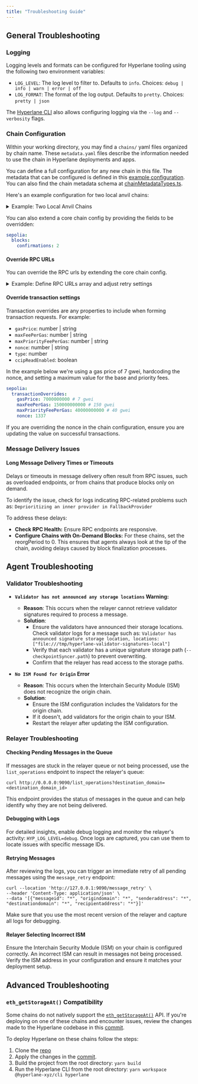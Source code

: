 ```yaml
---
title: "Troubleshooting Guide"
---
```


## General Troubleshooting

### Logging

Logging levels and formats can be configured for Hyperlane tooling using the following two environment variables:

- `LOG_LEVEL`: The log level to filter to. Defaults to `info`. Choices: `debug | info | warn | error | off`
- `LOG_FORMAT`: The format of the log output. Defaults to `pretty`. Choices: `pretty | json`

The [Hyperlane CLI](/docs/reference/cli.mdx) also allows configuring logging via the `--log` and `--verbosity` flags.

### Chain Configuration

Within your working directory, you may find a `chains/` yaml files organized by chain name. These `metadata.yaml` files describe the information needed to use the chain in Hyperlane deployments and apps.

You can define a full configuration for any new chain in this file. The metadata that can be configured is defined in this [example configuration](https://github.com/hyperlane-xyz/hyperlane-monorepo/blob/main/typescript/cli/examples/chain-config.yaml). You can also find the chain metadata schema at [chainMetadataTypes.ts](https://github.com/hyperlane-xyz/hyperlane-monorepo/blob/main/typescript/sdk/src/metadata/chainMetadataTypes.ts).

Here's an example configuration for two local anvil chains:

<details>
<summary>Example: Two Local Anvil Chains</summary>

```yaml
anvil1:
  chainId: 31337
  domainId: 31337
  name: anvil1
  protocol: ethereum
  rpcUrls:
    - http: http://localhost:8545
  nativeToken:
    name: Ether
    symbol: ETH
    decimals: 18
anvil2:
  chainId: 31338
  domainId: 31338
  name: anvil2
  protocol: ethereum
  rpcUrls:
    - http: http://localhost:8555
```

</details>

You can also extend a core chain config by providing the fields to be overridden:

```yaml
sepolia:
  blocks:
    confirmations: 2
```

#### Override RPC URLs

You can override the RPC urls by extending the core chain config.

<details>
<summary>Example: Define RPC URLs array and adjust retry settings</summary>

```yaml
demochain:
  name: demochain
  chainId: 123456
  domainId: 123456
  protocol: ethereum
  rpcUrls:
    - http: https://rpc-testnet.demochain.gg
sepolia:
  rpcUrls:
    - http: https://rpc2.sepolia.org
    - http: https://some-other-sepolia-rpc.gg
      retry:
        maxRequests: 10
```

</details>

#### Override transaction settings

Transaction overrides are any properties to include when forming transaction requests. For example:

- `gasPrice`: number | string
- `maxFeePerGas`: number | string
- `maxPriorityFeePerGas`: number | string
- `nonce`: number | string
- `type`: number
- `ccipReadEnabled`: boolean

In the example below we're using a gas price of 7 gwei, hardcoding the nonce, and setting a maximum value for the base and priority fees.

```yaml
sepolia:
  transactionOverrides:
    gasPrice: 7000000000 # 7 gwei
    maxFeePerGas: 150000000000 # 150 gwei
    maxPriorityFeePerGas: 40000000000 # 40 gwei
    nonce: 1337
```

<Warning>
  If you are overriding the nonce in the chain configuration, ensure you are
  updating the value on successful transactions.
</Warning>

### Message Delivery Issues

#### Long Message Delivery Times or Timeouts

Delays or timeouts in message delivery often result from RPC issues, such as overloaded endpoints, or from chains that produce blocks only on demand.

To identify the issue, check for logs indicating RPC-related problems such as: `Deprioritizing an inner provider in FallbackProvider`

To address these delays:

- **Check RPC Health:** Ensure RPC endpoints are responsive.
- **Configure Chains with On-Demand Blocks:** For these chains, set the reorgPeriod to 0. This ensures that agents always look at the tip of the chain, avoiding delays caused by block finalization processes.

## Agent Troubleshooting

### Validator Troubleshooting

- **`Validator has not announced any storage locations` Warning:**

  - **Reason**: This occurs when the relayer cannot retrieve validator signatures required to process a message.
  - **Solution**:
    - Ensure the validators have announced their storage locations. Check validator logs for a message such as:
      `Validator has announced signature storage location, locations: ["file:///tmp/hyperlane-validator-signatures-local"]`
    - Verify that each validator has a unique signature storage path (`--checkpointSyncer.path`) to prevent overwriting.
    - Confirm that the relayer has read access to the storage paths.

- **`No ISM Found for Origin` Error**

  - **Reason**: This occurs when the Interchain Security Module (ISM) does not recognize the origin chain.
  - **Solution**:
    - Ensure the ISM configuration includes the Validators for the origin chain.
    - If it doesn't, add validators for the origin chain to your ISM.
    - Restart the relayer after updating the ISM configuration.

### Relayer Troubleshooting

#### Checking Pending Messages in the Queue

If messages are stuck in the relayer queue or not being processed, use the `list_operations` endpoint to inspect the relayer's queue:

```shell
curl http://0.0.0.0:9090/list_operations?destination_domain=<destination_domain_id>
```

This endpoint provides the status of messages in the queue and can help identify why they are not being delivered.

#### Debugging with Logs

For detailed insights, enable debug logging and monitor the relayer's activity: `HYP_LOG_LEVEL=debug`. Once logs are captured, you can use them to locate issues with specific message IDs.

#### Retrying Messages

After reviewing the logs, you can trigger an immediate retry of all pending messages using the `message_retry` endpoint:

```shell
curl --location 'http://127.0.0.1:9090/message_retry' \
--header 'Content-Type: application/json' \
--data '[{"messageid": "*", "origindomain": "*", "senderaddress": "*", "destinationdomain": "*", "recipientaddress": "*"}]'
```

Make sure that you use the most recent version of the relayer and capture all logs for debugging.

#### Relayer Selecting Incorrect ISM

Ensure the Interchain Security Module (ISM) on your chain is configured correctly. An incorrect ISM can result in messages not being processed. Verify the ISM address in your configuration and ensure it matches your deployment setup.

## Advanced Troubleshooting

### `eth_getStorageAt()` Compatibility

Some chains do not natively support the [`eth_getStorageAt()`](https://ethereum.org/en/developers/docs/apis/json-rpc/#eth_getstorageat) API. If you're deploying on one of these chains and encounter issues, review the changes made to the Hyperlane codebase in this [commit](https://github.com/hyperlane-xyz/hyperlane-monorepo/commit/871df7a4dce203ff5cf23ae654d03743dc00ea61).

To deploy Hyperlane on these chains follow the steps:

1. Clone the [repo](https://github.com/hyperlane-xyz/hyperlane-monorepo)
2. Apply the changes in the [commit](https://github.com/hyperlane-xyz/hyperlane-monorepo/commit/871df7a4dce203ff5cf23ae654d03743dc00ea61).
3. Build the project from the root directory: `yarn build`
4. Run the Hyperlane CLI from the root directory: `yarn workspace @hyperlane-xyz/cli hyperlane`
